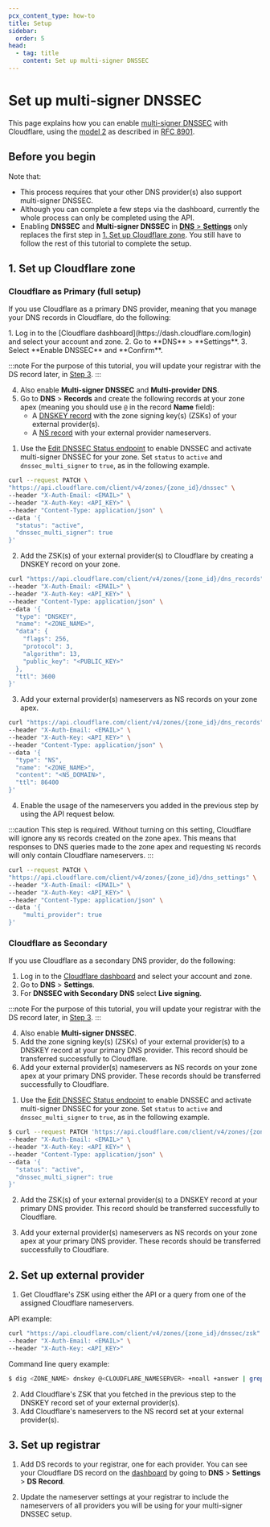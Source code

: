 ```yaml
---
pcx_content_type: how-to
title: Setup
sidebar:
  order: 5
head:
  - tag: title
    content: Set up multi-signer DNSSEC
---
```



# Set up multi-signer DNSSEC

This page explains how you can enable [multi-signer DNSSEC](/dns/dnssec/multi-signer-dnssec/) with Cloudflare, using the [model 2](/dns/dnssec/multi-signer-dnssec/about/) as described in [RFC 8901](https://www.rfc-editor.org/rfc/rfc8901.html).

## Before you begin

Note that:

- This process requires that your other DNS provider(s) also support multi-signer DNSSEC.
- Although you can complete a few steps via the dashboard, currently the whole process can only be completed using the API.
- Enabling **DNSSEC** and **Multi-signer DNSSEC** in [**DNS** > **Settings**](https://dash.cloudflare.com/?to=/:account/:zone/dns/settings) only replaces the first step in [1. Set up Cloudflare zone](#1-set-up-cloudflare-zone). You still have to follow the rest of this tutorial to complete the setup.

## 1. Set up Cloudflare zone

### Cloudflare as Primary (full setup)

If you use Cloudflare as a primary DNS provider, meaning that you manage your DNS records in Cloudflare, do the following:

<Tabs>
<TabItem label="Dashboard">
1. Log in to the [Cloudflare dashboard](https://dash.cloudflare.com/login) and select your account and zone.
2. Go to **DNS** > **Settings**.
3. Select **Enable DNSSEC** and **Confirm**.

:::note
For the purpose of this tutorial, you will update your registrar with the DS record later, in [Step 3](/dns/dnssec/multi-signer-dnssec/setup/#3-set-up-registrar).
:::

4. Also enable **Multi-signer DNSSEC** and **Multi-provider DNS**.
5. Go to **DNS** > **Records** and create the following records at your zone apex (meaning you should use `@` in the record **Name** field):
    - A [DNSKEY record](/dns/manage-dns-records/reference/dns-record-types/#ds-and-dnskey) with the zone signing key(s) (ZSKs) of your external provider(s).
    - A [NS record](/dns/manage-dns-records/reference/dns-record-types/#ns) with your external provider nameservers.

</TabItem>
<TabItem label="API">

1. Use the [Edit DNSSEC Status endpoint](/api/operations/dnssec-edit-dnssec-status) to enable DNSSEC and activate multi-signer DNSSEC for your zone. Set `status` to `active` and `dnssec_multi_signer` to `true`, as in the following example.

```bash
curl --request PATCH \
"https://api.cloudflare.com/client/v4/zones/{zone_id}/dnssec" \
--header "X-Auth-Email: <EMAIL>" \
--header "X-Auth-Key: <API_KEY>" \
--header "Content-Type: application/json" \
--data '{
  "status": "active",
  "dnssec_multi_signer": true
}'
```

2. Add the ZSK(s) of your external provider(s) to Cloudflare by creating a DNSKEY record on your zone.

```bash
curl "https://api.cloudflare.com/client/v4/zones/{zone_id}/dns_records" \
--header "X-Auth-Email: <EMAIL>" \
--header "X-Auth-Key: <API_KEY>" \
--header "Content-Type: application/json" \
--data '{
  "type": "DNSKEY",
  "name": "<ZONE_NAME>",
  "data": {
    "flags": 256,
    "protocol": 3,
    "algorithm": 13,
    "public_key": "<PUBLIC_KEY>"
  },
  "ttl": 3600
}'
```

3. Add your external provider(s) nameservers as NS records on your zone apex.

```bash
curl "https://api.cloudflare.com/client/v4/zones/{zone_id}/dns_records" \
--header "X-Auth-Email: <EMAIL>" \
--header "X-Auth-Key: <API_KEY>" \
--header "Content-Type: application/json" \
--data '{
  "type": "NS",
  "name": "<ZONE_NAME>",
  "content": "<NS_DOMAIN>",
  "ttl": 86400
}'
```

4. Enable the usage of the nameservers you added in the previous step by using the API request below.

:::caution
This step is required. Without turning on this setting, Cloudflare will ignore any `NS` records created on the zone apex. This means that responses to DNS queries made to the zone apex and requesting `NS` records will only contain Cloudflare nameservers.
:::

```bash
curl --request PATCH \
"https://api.cloudflare.com/client/v4/zones/{zone_id}/dns_settings" \
--header "X-Auth-Email: <EMAIL>" \
--header "X-Auth-Key: <API_KEY>" \
--header "Content-Type: application/json" \
--data '{
    "multi_provider": true
}'
```

</TabItem>
</Tabs>

### Cloudflare as Secondary

If you use Cloudflare as a secondary DNS provider, do the following:

<Tabs>
<TabItem label="Dashboard">

1. Log in to the [Cloudflare dashboard](https://dash.cloudflare.com/login) and select your account and zone.
2. Go to **DNS** > **Settings**.
3. For **DNSSEC with Secondary DNS** select **Live signing**.

:::note
For the purpose of this tutorial, you will update your registrar with the DS record later, in [Step 3](/dns/dnssec/multi-signer-dnssec/setup/#3-set-up-registrar).
:::

4. Also enable **Multi-signer DNSSEC**.
5. Add the zone signing key(s) (ZSKs) of your external provider(s) to a DNSKEY record at your primary DNS provider. This record should be transferred successfully to Cloudflare.
6. Add your external provider(s) nameservers as NS records on your zone apex at your primary DNS provider. These records should be transferred successfully to Cloudflare.

</TabItem>
<TabItem label="API">

1. Use the [Edit DNSSEC Status endpoint](/api/operations/dnssec-edit-dnssec-status) to enable DNSSEC and activate multi-signer DNSSEC for your zone. Set `status` to `active` and `dnssec_multi_signer` to `true`, as in the following example.

```bash
$ curl --request PATCH 'https://api.cloudflare.com/client/v4/zones/{zone_id}/dnssec' \
--header "X-Auth-Email: <EMAIL>" \
--header "X-Auth-Key: <API_KEY>" \
--header "Content-Type: application/json" \
--data '{
  "status": "active",
  "dnssec_multi_signer": true
}'
```

2. Add the ZSK(s) of your external provider(s) to a DNSKEY record at your primary DNS provider. This record should be transferred successfully to Cloudflare.

3. Add your external provider(s) nameservers as NS records on your zone apex at your primary DNS provider. These records should be transferred successfully to Cloudflare.

</TabItem>
</Tabs>

## 2. Set up external provider

1. Get Cloudflare's ZSK using either the API or a query from one of the assigned Cloudflare nameservers.

API example:

```bash
curl "https://api.cloudflare.com/client/v4/zones/{zone_id}/dnssec/zsk" \
--header "X-Auth-Email: <EMAIL>" \
--header "X-Auth-Key: <API_KEY>"
```

Command line query example:

```sh
$ dig <ZONE_NAME> dnskey @<CLOUDFLARE_NAMESERVER> +noall +answer | grep 256
```

2. Add Cloudflare's ZSK that you fetched in the previous step to the DNSKEY record set of your external provider(s).
3. Add Cloudflare's nameservers to the NS record set at your external provider(s).

## 3. Set up registrar

1. Add DS records to your registrar, one for each provider. You can see your Cloudflare DS record on the [dashboard](https://dash.cloudflare.com/?to=/:account/:zone/dns) by going to **DNS** > **Settings** > **DS Record**.

2. Update the nameserver settings at your registrar to include the nameservers of all providers you will be using for your multi-signer DNSSEC setup.